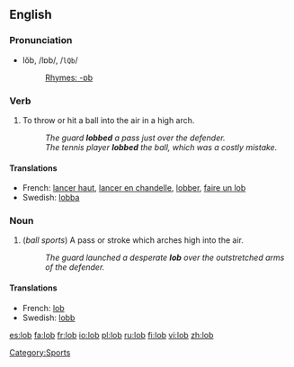 {{see|Lob}}

==English==

===Pronunciation===
*lŏb, /lɒb/, /<tt>lQb</tt>/
*:[[Rhymes:English:-ɒb|Rhymes: -ɒb]]

===Verb===
{{en-verb|lobs|lobbing|lobbed}}

# To throw or hit a ball into the air in a high arch.
#: ''The guard '''lobbed''' a pass just over the defender.''
#:''The tennis player '''lobbed''' the ball, which was a costly mistake.''

====Translations====
*French: [[lancer haut]], [[lancer en chandelle]], [[lobber]], [[faire un lob]]
*Swedish: [[lobba]]

===Noun===
{{en-noun}}

# (''ball sports'') A pass or stroke which arches high into the air.
#: ''The guard launched a desperate '''lob''' over the outstretched arms of the defender.''

====Translations====
*French: [[lob]] {{m}}
*Swedish: [[lobb]]

[[Category:Sports]]

[[es:lob]]
[[fa:lob]]
[[fr:lob]]
[[io:lob]]
[[pl:lob]]
[[ru:lob]]
[[fi:lob]]
[[vi:lob]]
[[zh:lob]]